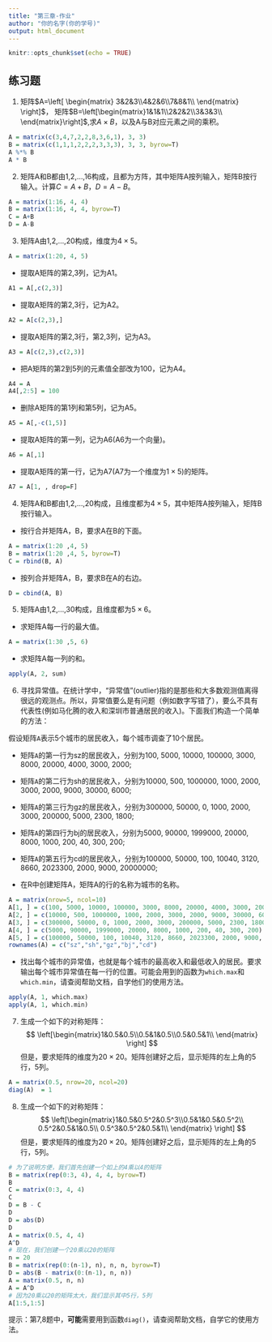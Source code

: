---
title: "第三章-作业"
author: "你的名字(你的学号)"
output: html_document
---

```{r setup, include=FALSE}
knitr::opts_chunk$set(echo = TRUE)
```

## 练习题

1. 矩阵$A=\left[ \begin{matrix} 3&2&3\\4&2&6\\7&8&1\\  \end{matrix} \right]$，
矩阵$B=\left[\begin{matrix}1&1&1\\2&2&2\\3&3&3\\  \end{matrix}\right]$,求$A\times B$，以及A与B对应元素之间的乘积。
```{r}
A = matrix(c(3,4,7,2,2,8,3,6,1), 3, 3)
B = matrix(c(1,1,1,2,2,2,3,3,3), 3, 3, byrow=T)
A %*% B
A * B
```

2. 矩阵A和B都由1,2,...,16构成，且都为方阵，其中矩阵A按列输入，矩阵B按行输入。计算$C=A+B$，$D=A-B$。
```{r}
A = matrix(1:16, 4, 4)
B = matrix(1:16, 4, 4, byrow=T)
C = A+B
D = A-B
```

3. 矩阵A由1,2,...,20构成，维度为$4\times 5$。
```{r}
A = matrix(1:20, 4, 5)
```

- 提取A矩阵的第2,3列，记为A1。
```{r}
A1 = A[,c(2,3)]
```

- 提取A矩阵的第2,3行，记为A2。
```{r}
A2 = A[c(2,3),]
```

- 提取A矩阵的第2,3行，第2,3列，记为A3。
```{r}
A3 = A[c(2,3),c(2,3)]
```

- 把A矩阵的第2到5列的元素值全部改为100，记为A4。
```{r}
A4 = A
A4[,2:5] = 100
```

- 删除A矩阵的第1列和第5列，记为A5。
```{r}
A5 = A[,-c(1,5)]
```

- 提取A矩阵的第一列，记为A6(A6为一个向量)。
```{r}
A6 = A[,1]
```

- 提取A矩阵的第一行，记为A7(A7为一个维度为$1\times 5$)的矩阵。
```{r}
A7 = A[1, , drop=F]
```

4. 矩阵A和B都由1,2,...,20构成，且维度都为$4\times 5$，其中矩阵A按列输入，矩阵B按行输入。
- 按行合并矩阵A，B，要求A在B的下面。
```{r}
A = matrix(1:20 ,4, 5)
B = matrix(1:20 ,4, 5, byrow=T)
C = rbind(B, A)
```
- 按列合并矩阵A，B，要求B在A的右边。
```{r}
D = cbind(A, B)
```

5. 矩阵A由1,2,...,30构成，且维度都为$5\times 6$。

- 求矩阵A每一行的最大值。
```{r}
A = matrix(1:30 ,5, 6)
```
- 求矩阵A每一列的和。
```{r}
apply(A, 2, sum)
```

6. 寻找异常值。在统计学中，“异常值”(outlier)指的是那些和大多数观测值离得很远的观测点。所以，异常值要么是有问题（例如数字写错了），要么不具有代表性(例如马化腾的收入和深圳市普通居民的收入)。下面我们构造一个简单的方法：

假设矩阵`A`表示5个城市的居民收入，每个城市调查了10个居民。

- 矩阵`A`的第一行为sz的居民收入，分别为100, 5000, 10000, 100000, 3000, 8000, 20000, 4000, 3000, 2000;
- 矩阵`A`的第二行为sh的居民收入，分别为10000, 500, 1000000, 1000, 2000, 3000, 2000, 9000, 30000, 6000;
- 矩阵`A`的第三行为gz的居民收入，分别为300000, 50000, 0, 1000, 2000, 3000, 200000, 5000, 2300, 1800;
- 矩阵`A`的第四行为bj的居民收入，分别为5000, 90000, 1999000, 20000, 8000, 1000, 200, 40, 300, 200;
- 矩阵`A`的第五行为cd的居民收入，分别为100000, 50000, 100, 10040, 3120, 8660, 2023300, 2000, 9000, 20000000;

- 在R中创建矩阵A，矩阵A的行的名称为城市的名称。
```{r}
A = matrix(nrow=5, ncol=10)
A[1, ] = c(100, 5000, 10000, 100000, 3000, 8000, 20000, 4000, 3000, 2000)
A[2, ] = c(10000, 500, 1000000, 1000, 2000, 3000, 2000, 9000, 30000, 6000)
A[3, ] = c(300000, 50000, 0, 1000, 2000, 3000, 200000, 5000, 2300, 1800)
A[4, ] = c(5000, 90000, 1999000, 20000, 8000, 1000, 200, 40, 300, 200)
A[5, ] = c(100000, 50000, 100, 10040, 3120, 8660, 2023300, 2000, 9000, 20000000)
rownames(A) = c("sz","sh","gz","bj","cd")
```

- 找出每个城市的异常值，也就是每个城市的最高收入和最低收入的居民。要求输出每个城市异常值在每一行的位置。可能会用到的函数为`which.max`和`which.min`，请查阅帮助文档，自学他们的使用方法。
```{r}
apply(A, 1, which.max)
apply(A, 1, which.min)
```

7. 生成一个如下的对称矩阵：
$$
\left[\begin{matrix}1&0.5&0.5\\0.5&1&0.5\\0.5&0.5&1\\ \end{matrix} \right]
$$
但是，要求矩阵的维度为$20\times 20$。矩阵创建好之后，显示矩阵的左上角的5行，5列。
```{r}
A = matrix(0.5, nrow=20, ncol=20)
diag(A)  = 1
```

8. 生成一个如下的对称矩阵：
$$
\left[\begin{matrix}1&0.5&0.5^2&0.5^3\\0.5&1&0.5&0.5^2\\
0.5^2&0.5&1&0.5\\
0.5^3&0.5^2&0.5&1\\ \end{matrix} \right]
$$
但是，要求矩阵的维度为$20\times 20$。矩阵创建好之后，显示矩阵的左上角的5行，5列。
```{r}
# 为了说明方便，我们首先创建一个如上的4乘以4的矩阵
B = matrix(rep(0:3, 4), 4, 4, byrow=T)
B
C = matrix(0:3, 4, 4)
C
D = B - C 
D
D = abs(D)
D
A = matrix(0.5, 4, 4)
A^D
# 现在，我们创建一个20乘以20的矩阵
n = 20
B = matrix(rep(0:(n-1), n), n, n, byrow=T)
D = abs(B - matrix(0:(n-1), n, n))
A = matrix(0.5, n, n)
A = A^D
# 因为20乘以20的矩阵太大，我们显示其中5行，5列
A[1:5,1:5]
```

提示：第7,8题中，**可能**需要用到函数`diag()`，请查阅帮助文档，自学它的使用方法。

